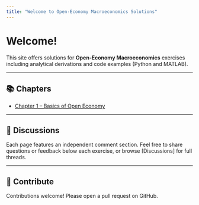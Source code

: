 ```yaml
---
title: "Welcome to Open‑Economy Macroeconomics Solutions"
---
```


# Welcome!

This site offers solutions for **Open‑Economy Macroeconomics** exercises including analytical derivations and code examples (Python and MATLAB).

---

## 📚 Chapters

- [Chapter 1 – Basics of Open Economy](chapters/ch01/index.html)

---

## 💬 Discussions

Each page features an independent comment section. Feel free to share questions or feedback below each exercise, or browse [Discussions] for full threads.

---

## 🤝 Contribute

Contributions welcome! Please open a pull request on GitHub.